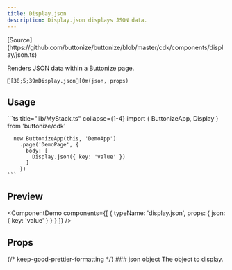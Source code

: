 ```yaml
---
title: Display.json
description: Display.json displays JSON data.
---
```




<FrameworkSelect>
	<FrameworkContent>
		<Fragment slot="cdk">
			[Source](https://github.com/buttonize/buttonize/blob/master/cdk/components/display/json.ts)
		</Fragment>
	</FrameworkContent>
</FrameworkSelect>

Renders JSON data within a Buttonize page.

```ansi frame="none"
[38;5;39mDisplay.json[0m(json, props)
```

## Usage

<FrameworkContent>
   <Fragment slot="cdk">
    ```ts title="lib/MyStack.ts" collapse={1-4}
      import { ButtonizeApp, Display } from 'buttonize/cdk'

      new ButtonizeApp(this, 'DemoApp')
        .page('DemoPage', {
          body: [
            Display.json({ key: 'value' })
          ]
        })
    ```

   </Fragment>
</FrameworkContent>

## Preview

<ComponentDemo
	components={[
		{
			typeName: 'display.json',
			props: {
				json: { key: 'value' }
			}
		}
	]}
/>

## Props

<FrameworkContent>
	<Fragment slot="cdk">
		<PropDescription>
			<Fragment slot="title">
				{/* keep-good-prettier-formatting */}
				### json
			</Fragment>
			<PropMarker slot="markers" type="required" />
			<Fragment slot="type">object</Fragment>
			<Fragment slot="description">The object to display.</Fragment>
		</PropDescription>
		<SpacingProps />
		<SizingProps />
	</Fragment>
</FrameworkContent>
